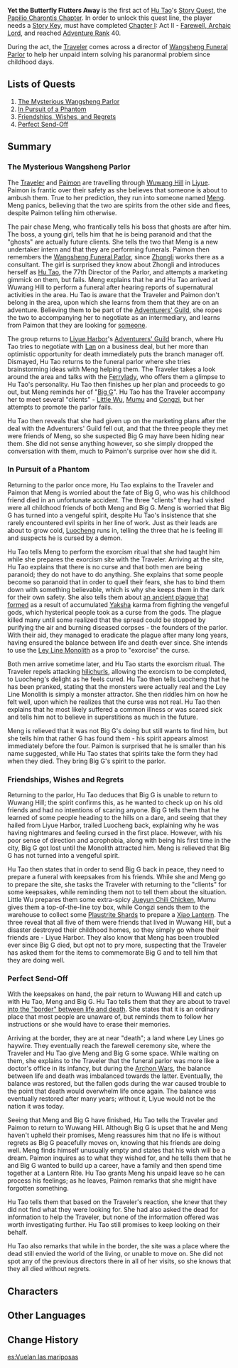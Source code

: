 {{Act Infobox
|image          = Story Card Papilio Charontis Chapter Act I.png
|type           = Story
|chapter        = Papilio Charontis Chapter
|actNum         = I
|character      = Hu Tao
|ARReq          = 40
|keyReq         = 1
|archonQuestReq = [[Chapter I]]: Act II - [[Farewell, Archaic Lord]]
}}
'''Yet the Butterfly Flutters Away''' is the first act of [[Hu Tao]]'s [[Story Quest]], the [[Papilio Charontis Chapter]]. In order to unlock this quest line, the player needs a [[Story Key]], must have completed [[Chapter I]]: Act II - [[Farewell, Archaic Lord]], and reached [[Adventure Rank]] 40.

During the act, the [[Traveler]] comes across a director of [[Wangsheng Funeral Parlor]] to help her unpaid intern solving his paranormal problem since childhood days.

==Lists of Quests==
# [[The Mysterious Wangsheng Parlor]]
# [[In Pursuit of a Phantom]]
# [[Friendships, Wishes, and Regrets]]
# [[Perfect Send-Off]]

==Summary==
===The Mysterious Wangsheng Parlor===
The [[Traveler]] and [[Paimon]] are travelling through [[Wuwang Hill]] in [[Liyue]]. Paimon is frantic over their safety as she believes that someone is about to ambush them. True to her prediction, they run into someone named [[Meng]]. Meng panics, believing that the two are spirits from the other side and flees, despite Paimon telling him otherwise.

The pair chase Meng, who frantically tells his boss that ghosts are after him. The boss, a young girl, tells him that he is being paranoid and that the "ghosts" are actually future clients. She tells the two that Meng is a new undertaker intern and that they are performing funerals. Paimon then remembers the [[Wangsheng Funeral Parlor]], since [[Zhongli]] works there as a consultant. The girl is surprised they know about Zhongli and introduces herself as [[Hu Tao]], the 77th Director of the Parlor, and attempts a marketing gimmick on them, but fails. Meng explains that he and Hu Tao arrived at Wuwang Hill to perform a funeral after hearing reports of supernatural activities in the area. Hu Tao is aware that the Traveler and Paimon don't belong in the area, upon which she learns from them that they are on an adventure. Believing them to be part of the [[Adventurers' Guild]], she ropes the two to accompanying her to negotiate as an intermediary, and learns from Paimon that they are looking for [[Traveler's Sibling|someone]].

The group returns to [[Liyue Harbor]]'s [[Adventurers' Guild]] branch, where Hu Tao tries to negotiate with [[Lan]] on a business deal, but her more than optimistic opportunity for death immediately puts the branch manager off. Dismayed, Hu Tao returns to the funeral parlor where she tries brainstorming ideas with Meng helping them. The Traveler takes a look around the area and talks with the [[Ferrylady]], who offers them a glimpse to Hu Tao's personality. Hu Tao then finishes up her plan and proceeds to go out, but Meng reminds her of "[[Big G]]". Hu Tao has the Traveler accompany her to meet several "clients" - [[Little Wu]], [[Mumu]] and [[Congzi]], but her attempts to promote the parlor fails.

Hu Tao then reveals that she had given up on the marketing plans after the deal with the Adventurers' Guild fell out, and that the three people they met were friends of Meng, so she suspected Big G may have been hiding near them. She did not sense anything however, so she simply dropped the conversation with them, much to Paimon's surprise over how she did it.

===In Pursuit of a Phantom===
Returning to the parlor once more, Hu Tao explains to the Traveler and Paimon that Meng is worried about the fate of Big G, who was his childhood friend died in an unfortunate accident. The three "clients" they had visited were all childhood friends of both Meng and Big G. Meng is worried that Big G has turned into a vengeful spirit, despite Hu Tao's insistence that she rarely encountered evil spirits in her line of work. Just as their leads are about to grow cold, [[Luocheng]] runs in, telling the three that he is feeling ill and suspects he is cursed by a demon.

Hu Tao tells Meng to perform the exorcism ritual that she had taught him while she prepares the exorcism site with the Traveler. Arriving at the site, Hu Tao explains that there is no curse and that both men are being paranoid; they do not have to do anything. She explains that some people become so paranoid that in order to quell their fears, she has to bind them down with something believable, which is why she keeps them in the dark for their own safety. She also tells them about [[Yakshas: The Guardian Adepti|an ancient plague that formed]] as a result of accumulated [[Yaksha]] karma from fighting the vengeful gods, which hysterical people took as a curse from the gods. The plague killed many until some realized that the spread could be stopped by purifying the air and burning diseased corpses - the founders of the parlor. With their aid, they managed to eradicate the plague after many long years, having ensured the balance between life and death ever since. She intends to use the [[Ley Line Monolith]] as a prop to "exorcise" the curse.

Both men arrive sometime later, and Hu Tao starts the exorcism ritual. The Traveler repels attacking [[hilichurls]], allowing the exorcism to be completed, to Luocheng's delight as he feels cured. Hu Tao then tells Luocheng that he has been pranked, stating that the monsters were actually real and the Ley Line Monolith is simply a monster attractor. She then riddles him on how he felt well, upon which he realizes that the curse was not real. Hu Tao then explains that he most likely suffered a common illness or was scared sick and tells him not to believe in superstitions as much in the future.

Meng is relieved that it was not Big G's doing but still wants to find him, but she tells him that rather G has found them - his spirit appears almost immediately before the four. Paimon is surprised that he is smaller than his name suggested, while Hu Tao states that spirits take the form they had when they died. They bring Big G's spirit to the parlor.

===Friendships, Wishes and Regrets===
Returning to the parlor, Hu Tao deduces that Big G is unable to return to Wuwang Hill; the spirit confirms this, as he wanted to check up on his old friends and had no intentions of scaring anyone. Big G tells them that he learned of some people heading to the hills on a dare, and seeing that they hailed from Liyue Harbor, trailed Luocheng back, explaining why he was having nightmares and feeling cursed in the first place. However, with his poor sense of direction and acrophobia, along with being his first time in the city, Big G got lost until the Monolith attracted him. Meng is relieved that Big G has not turned into a vengeful spirit.

Hu Tao then states that in order to send Big G back in peace, they need to prepare a funeral with keepsakes from his friends. While she and Meng go to prepare the site, she tasks the Traveler with returning to the "clients" for some keepsakes, while reminding them not to tell them about the situation. Little Wu prepares them some extra-spicy [[Jueyun Chili Chicken]], Mumu gives them a top-of-the-line toy box, while Congzi sends them to the warehouse to collect some [[Plaustrite Shard]]s to prepare a [[Xiao Lantern]]. The three reveal that all five of them were friends that lived in Wuwang Hill, but a disaster destroyed their childhood homes, so they simply go where their friends are - Liyue Harbor. They also know that Meng has been troubled ever since Big G died, but opt not to pry more, suspecting that the Traveler has asked them for the items to commemorate Big G and to tell him that they are doing well.

===Perfect Send-Off===
With the keepsakes on hand, the pair return to Wuwang Hill and catch up with Hu Tao, Meng and Big G. Hu Tao tells them that they are about to travel [[Enter the "border"|into the "border" between life and death]]. She states that it is an ordinary place that most people are unaware of, but reminds them to follow her instructions or she would have to erase their memories.

Arriving at the border, they are at near "death"; a land where Ley Lines go haywire. They eventually reach the farewell ceremony site, where the Traveler and Hu Tao give Meng and Big G some space. While waiting on them, she explains to the Traveler that the funeral parlor was more like a doctor's office in its infancy, but during the [[Archon War]]s, the balance between life and death was imbalanced towards the latter. Eventually, the balance was restored, but the fallen gods during the war caused trouble to the point that death would overwhelm life once again. The balance was eventually restored after many years; without it, Liyue would not be the nation it was today.

Seeing that Meng and Big G have finished, Hu Tao tells the Traveler and Paimon to return to Wuwang Hill. Although Big G is upset that he and Meng haven't upheld their promises, Meng reassures him that no life is without regrets as Big G peacefully moves on, knowing that his friends are doing well. Meng finds himself unusually empty and states that his wish will be a dream. Paimon inquires as to what they wished for, and he tells them that he and Big G wanted to build up a career, have a family and then spend time together at a Lantern Rite. Hu Tao grants Meng his unpaid leave so he can process his feelings; as he leaves, Paimon remarks that she might have forgotten something.

Hu Tao tells them that based on the Traveler's reaction, she knew that they did not find what they were looking for. She had also asked the dead for information to help the Traveler, but none of the information offered was worth investigating further. Hu Tao still promises to keep looking on their behalf.

Hu Tao also remarks that while in the border, the site was a place where the dead still envied the world of the living, or unable to move on. She did not spot any of the previous directors there in all of her visits, so she knows that they all died without regrets.

==Characters==
{{Character Appearances|Yet the Butterfly Flutters Away|type=Story Quest}}

==Other Languages==
{{Other Languages
|en      = Yet the Butterfly Flutters Away
|zhs     = 奈何蝶飞去
|zhs_rm  = Nàihé dié fēi qù
|zht     = 奈何蝶飛去
|zht_rm  = Nàihé dié fēi qù
|zh_tl   = Yet the Buttlerfly Flew Away
|ja      = 如何にして蝶は去り
|ja_rm   = Ika ni Shite Chou ni Sari{{Assumed}}
|ja_tl   = No Matter What, the Butterfly Leaves
|ko      = 날아간 나비
|ko_rm   = Naragan Nabi
|ko_tl   = The Butterfly That Flew Away
|es      = Vuelan las mariposas
|es_tl   = The Butterflies Fly
|fr      = Volent les papillons
|fr_tl   = Fly the Butterflies
|ru      = И всё же бабочки улетают
|ru_tl   = And Yet the Butterflies Fly Away
|th      = แต่แล้วผีเสื้อกลับบินหนีไป
|th_rm   = 
|th_tl   = Yet the Butterfly Flies Away
|vi      = Bướm Bay Về Nơi Đâu
|vi_tl   = 
|de      = Und doch flattert der Schmetterling davon
|de_tl   = And Yet The Butterfly Flutters Away
|id      = Kupu-Kupu Terbang Menjauh
|id_tl   = Butterfly Flying Away
|pt      = E as Borboletas Saem Voando
|pt_tl   = And the Butterflies Leave Flying
|tr      = Ve Kelebek Uçup Gider
|tr_tl   = 
|it      = E così la farfalla si librò in cielo
|it_tl   = 
}}

==Change History==
{{Change History|1.3}}

[[es:Vuelan las mariposas]]